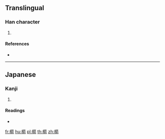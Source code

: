 ==Translingual==

===Han character===
{{Han char|rn=75|rad=木|as=15|sn=19|four=|canj=DHTN}}

# {{defn|Han|sort=木15}}

====References====
* {{Han ref|kx=0561.111|hdz=21314.051|uh=6AE4|ud=27364}}

----

==Japanese==

===Kanji===
{{ja-kanji|grade=|rs=木15}}

# {{defn|lang=ja|sort=木15}}

====Readings====
* {{ja-readings|on=[[せん]] (sen)|kun=[[たも]] (tamo)}}

[[fr:櫤]]
[[hu:櫤]]
[[pl:櫤]]
[[th:櫤]]
[[zh:櫤]]